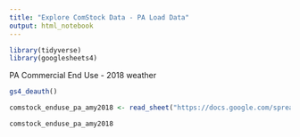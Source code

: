 ```yaml
---
title: "Explore ComStock Data - PA Load Data"
output: html_notebook
---
```



```r
library(tidyverse)
library(googlesheets4)
```


PA Commercial End Use - 2018 weather
```r
gs4_deauth()

comstock_enduse_pa_amy2018 <- read_sheet("https://docs.google.com/spreadsheets/d/1tohAQTb8sqRFUgMXuzyuJMmcFfMl9BpoMRWNM1MPxTA/edit?usp=sharing")

comstock_enduse_pa_amy2018
```



